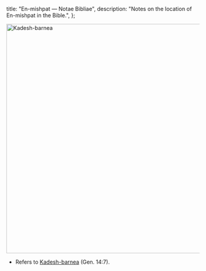   title: "En-mishpat — Notae Bibliae",
  description: "Notes on the location of En-mishpat in the Bible.",
};

<Initial text="En-mishpat"/>

<Image
  className="sepia rounded"
  src="/places/kadesh_barnea.jpg"
  alt="Kadesh-barnea"
  width="600"
  height="600"
/>

- Refers to [Kadesh-barnea](/places/old-testament/genesis/kadesh-barnea) (Gen. 14:7).
